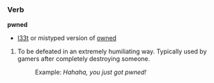 ===Verb===
'''pwned'''

* [[l33t]] or mistyped version of [[owned]]

# To be defeated in an extremely humiliating way. Typically used by gamers after completely destroying someone.
#:Example: ''Hahaha, you just got pwned!''